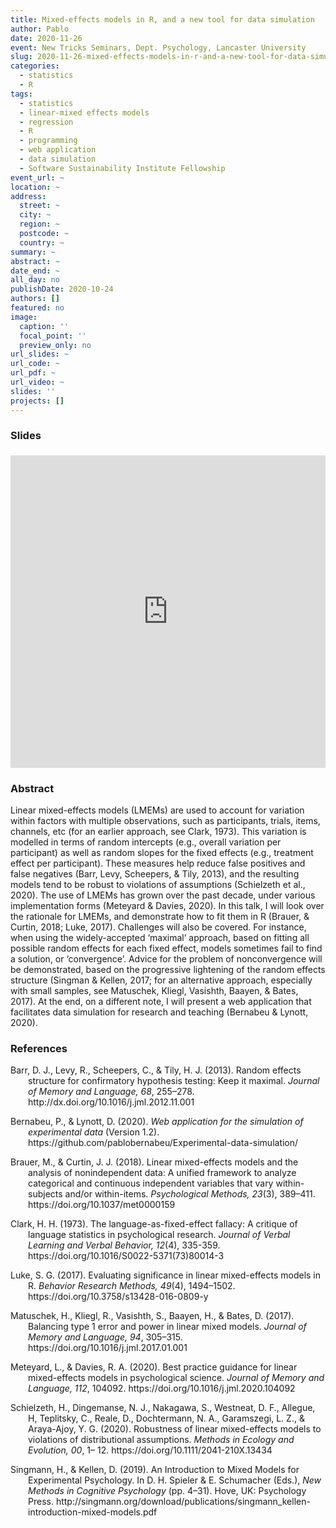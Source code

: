 ```yaml
---
title: Mixed-effects models in R, and a new tool for data simulation
author: Pablo
date: 2020-11-26
event: New Tricks Seminars, Dept. Psychology, Lancaster University
slug: 2020-11-26-mixed-effects-models-in-r-and-a-new-tool-for-data-simulation
categories:
  - statistics
  - R
tags:
  - statistics
  - linear-mixed effects models
  - regression
  - R
  - programming
  - web application
  - data simulation
  - Software Sustainability Institute Fellowship
event_url: ~
location: ~
address:
  street: ~
  city: ~
  region: ~
  postcode: ~
  country: ~
summary: ~
abstract: ~
date_end: ~
all_day: no
publishDate: 2020-10-24
authors: []
featured: no
image:
  caption: ''
  focal_point: ''
  preview_only: no
url_slides: ~
url_code: ~
url_pdf: ~
url_video: ~
slides: ''
projects: []
---
```



### Slides &nbsp; [<i class="fas fa-external-link-alt"></i>](https://hackmd.io/@pablobernabeu/SkRyLbaqw)

<iframe width="100%" height="500" src="https://hackmd.io/@pablobernabeu/SkRyLbaqw" frameborder="0" style="padding-top:5px"></iframe>

### Abstract

Linear mixed-effects models (LMEMs) are used to account for variation within factors with multiple observations, such as participants, trials, items, channels, etc (for an earlier approach, see Clark, 1973). This variation is modelled in terms of random intercepts (e.g., overall variation per participant) as well as random slopes for the fixed effects (e.g., treatment effect per participant). These measures help reduce false positives and false negatives (Barr, Levy, Scheepers, & Tily, 2013), and the resulting models tend to be robust to violations of assumptions (Schielzeth et al., 2020). The use of LMEMs has grown over the past decade, under various implementation forms (Meteyard & Davies, 2020). In this talk, I will look over the rationale for LMEMs, and demonstrate how to fit them in R (Brauer, & Curtin, 2018; Luke, 2017). Challenges will also be covered. For instance, when using the widely-accepted 'maximal' approach, based on fitting all possible random effects for each fixed effect, models sometimes fail to find a solution, or 'convergence'. Advice for the problem of nonconvergence will be demonstrated, based on the progressive lightening of the random effects structure (Singman & Kellen, 2017; for an alternative approach, especially with small samples, see Matuschek, Kliegl, Vasishth, Baayen, & Bates, 2017). At the end, on a different note, I will present a web application that facilitates data simulation for research and teaching (Bernabeu & Lynott, 2020).

### References

<div style = "text-indent:-2em; margin-left:2em;">

Barr, D. J., Levy, R., Scheepers, C., & Tily, H. J. (2013). Random effects structure for confirmatory hypothesis testing: Keep it maximal. *Journal of Memory and Language, 68*, 255–278. http://dx.doi.org/10.1016/j.jml.2012.11.001  

Bernabeu, P., & Lynott, D. (2020). *Web application for the simulation of experimental data* (Version 1.2). https://github.com/pablobernabeu/Experimental-data-simulation/

Brauer, M., & Curtin, J. J. (2018). Linear mixed-effects models and the analysis of nonindependent data: A unified framework to analyze categorical and continuous independent variables that vary within-subjects and/or within-items. *Psychological Methods, 23*(3), 389–411. https://doi.org/10.1037/met0000159  

Clark, H. H. (1973). The language-as-fixed-effect fallacy: A critique of language statistics in psychological research. *Journal of Verbal Learning and Verbal Behavior, 12*(4), 335-359. https://doi.org/10.1016/S0022-5371(73)80014-3  

Luke, S. G. (2017). Evaluating significance in linear mixed-effects models in R. *Behavior Research Methods, 49*(4), 1494–1502. https://doi.org/10.3758/s13428-016-0809-y  

Matuschek, H., Kliegl, R., Vasishth, S., Baayen, H., & Bates, D. (2017). Balancing type 1 error and power in linear mixed models. *Journal of Memory and Language, 94*, 305–315. https://doi.org/10.1016/j.jml.2017.01.001 

Meteyard, L., & Davies, R. A. (2020). Best practice guidance for linear mixed-effects models in psychological science. *Journal of Memory and Language, 112*, 104092. https://doi.org/10.1016/j.jml.2020.104092  

Schielzeth, H., Dingemanse, N. J., Nakagawa, S., Westneat, D. F., Allegue, H, Teplitsky, C., Reale, D., Dochtermann, N. A., Garamszegi, L. Z., & Araya-Ajoy, Y. G. (2020). Robustness of linear mixed-effects models to violations of distributional assumptions. *Methods in Ecology and Evolution, 00*, 1– 12. https://doi.org/10.1111/2041-210X.13434

Singmann, H., & Kellen, D. (2019). An Introduction to Mixed Models for Experimental Psychology. In D. H. Spieler & E. Schumacher (Eds.), *New Methods in Cognitive Psychology* (pp. 4–31). Hove, UK: Psychology Press. http://singmann.org/download/publications/singmann_kellen-introduction-mixed-models.pdf 

</div>

<br>

